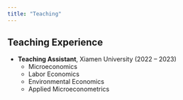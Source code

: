 ```yaml
---
title: "Teaching"
---
```


## Teaching Experience  

- **Teaching Assistant**, Xiamen University (2022 – 2023)  
  - Microeconomics   
  - Labor Economics  
  - Environmental Economics
  - Applied Microeconometrics
